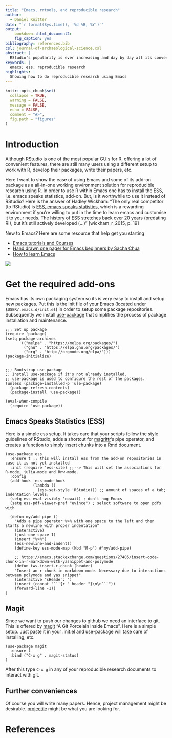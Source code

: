 ```yaml
---
title: "Emacs, rrtools, and reproducible research"
author:
  - Daniel Knitter  
date: "`r format(Sys.time(), '%d %B, %Y')`"
output: 
    bookdown::html_document2:
    fig_caption: yes    
bibliography: references.bib
csl: journal-of-archaeological-science.csl
abstract: |
  RStudio's popularity is ever increasing and day by day all its conveniences seem to create a new way how to work with R. However, learning all these clicks and buttons might cause newcomers to learn the RStudio GUI and its quirks and not the necessary basics and workings of R. In this short introduction I want to present how to use the editor Emacs and some of its add-on packages as an alternative to RStudio.
keywords: |
  emacs; ess; reproducible research
highlights: |
  Showing how to do reproducible research using Emacs
---
```



<!-- This is the format for text comments that will be ignored during renderings. Do not put R code in these comments because it will not be ignored. -->

```r
knitr::opts_chunk$set(
  collapse = TRUE,
  warning = FALSE,
  message = FALSE,
  echo = FALSE,
  comment = "#>",
  fig.path = "figures"
)
```

# Introduction

Although RStudio is one of the most popular GUIs for R, offering a lot of convenient features, there are still many users using a different setup to work with R, develop their packages, write their papers, etc. 

Here I want to show the ease of using Emacs and some of its add-on package as a all-in-one working environment solution for reproducible research using R. In order to use R within Emacs one has to install the ESS, i.e. emacs speaks statistics, add-on. But, is it worthwhile to use it instead of RStudio? Here is the answer of Hadley Wickham: "The only real competitor [to RStudio] is [ESS, emacs speaks statistics](http://ess.r-project.org/), which is a rewarding environment if you’re willing to put in the time to learn emacs and customise it to your needs. The history of ESS stretches back over 20 years (predating R!), but it’s still actively developed (...)" [wickham_r_2015, p. 19]

New to Emacs? Here are some resource that help get you starting

- [Emacs tutorials and Courses](https://hackr.io/tutorials/learn-emacs)
- [Hand drawn one pager for Emacs beginners by Sacha Chua](http://sachachua.com/blog/2013/05/how-to-learn-emacs-a-hand-drawn-one-pager-for-beginners/)
- [How to learn Emacs](http://david.rothlis.net/emacs/howtolearn.html)

![](https://d24ju8re1w4x9e.cloudfront.net/original/1X/16a2e29f6692dbc3c304e68faefb056b9c188f29.png)

# Get the required add-ons

Emacs has its own packaging system so its is very easy to install and setup new packages. Put this is the init file of your Emacs (located under `$USER/.emacs.d/init.el`) in order to setup some package repositories. Subsequently we install [use-package](https://github.com/jwiegley/use-package) that simplifies the process of package installation and maintenance. 

```
;;; Set up package
(require 'package)
(setq package-archives
      '(("melpa" . "https://melpa.org/packages/")
        ("gnu" . "https://elpa.gnu.org/packages/")
        ("org" . "http://orgmode.org/elpa/")))
(package-initialize)


;;; Bootstrap use-package
;; Install use-package if it's not already installed.
;; use-package is used to configure the rest of the packages.
(unless (package-installed-p 'use-package)
  (package-refresh-contents)
  (package-install 'use-package))

(eval-when-compile
  (require 'use-package))
```

## Emacs Speaks Statistics (ESS)

Here is a simple ess setup. It takes care that your scripts follow the style guidelines of RStudio, adds a shortcut for [magrittr](https://cran.r-project.org/web/packages/magrittr/)'s pipe operator, and creates a function to simply insert chunks into a Rmd document.

```
(use-package ess
  :ensure t ;; this will install ess from the add-on repositories in case it is not yet installed
  :init (require 'ess-site) ;;--> This will set the associations for R-mode, julia-mode and Rnw-mode.
  :config  
  (add-hook 'ess-mode-hook
            (lambda ()
              (ess-set-style 'RStudio))) ;; amount of spaces of a tab; indentation levels;
  (setq ess-eval-visibly 'nowait) ; don't hog Emacs
  (setq ess-pdf-viewer-pref "evince") ; select software to open pdfs with

  (defun my/add-pipe ()
    "Adds a pipe operator %>% with one space to the left and then
starts a newline with proper indentation"
    (interactive)
    (just-one-space 1)
    (insert "%>%")
    (ess-newline-and-indent))
    (define-key ess-mode-map (kbd "M-p") #'my/add-pipe)

    ;; https://emacs.stackexchange.com/questions/27405/insert-code-chunk-in-r-markdown-with-yasnippet-and-polymode
    (defun tws-insert-r-chunk (header) 
    "Insert an r-chunk in markdown mode. Necessary due to interactions between polymode and yas snippet" 
    (interactive "sHeader: ") 
    (insert (concat "```{r " header "}\n\n```")) 
    (forward-line -1))
)
```

## Magit

Since we want to push our changes to github we need an interface to git. This is offered by [magit](https://magit.vc/) "A Git Porcelain inside Emacs". Here is a simple setup. Just paste it in your .init.el and use-package will take care of installing, etc.

```
(use-package magit
  :ensure t
  :bind ("C-x g" . magit-status)
)
```

After this type `C-x g` in any of your reproducible research documents to interact with git.

## Further conveniences

Of course you will write many papers. Hence, project management might be desirable. [projectile](http://projectile.readthedocs.io/en/latest/) might be what you are looking for. 



# References 
